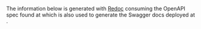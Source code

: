 
The information below is generated with [Redoc](https://redocly.com/docs/redoc) consuming the OpenAPI spec found at []() which is also used to generate the Swagger docs deployed at []().


<RedocStandalone
  specUrl=""
/>
